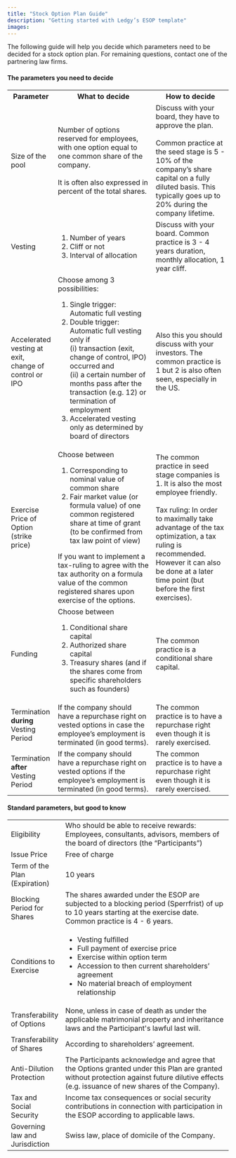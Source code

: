 ```yaml
---
title: "Stock Option Plan Guide"
description: "Getting started with Ledgy’s ESOP template"
images:
---
```


The following guide will help you decide which parameters need to be decided for a stock option plan. For remaining questions, contact one of the partnering law firms.

#### The parameters you need to decide
<table class="table table-bordered table-striped">
  <colgroup>
    <col width="20%" />
    <col width="45%" />
    <col width="35%" />
  </colgroup>
  <tbody>
    <tr>
      <th>Parameter</th>
      <th>What to decide</th>
      <th>How to decide</th>
    </tr>
    <tr>
      <td>Size of the pool</td>
      <td>
        Number of options reserved for employees, with one option equal to one common share of the company.<br /><br />
        It is often also expressed in percent of the total shares.
      </td>
      <td>
        Discuss with your board, they have to approve the plan.<br /><br />
        Common practice at the seed stage is 5 - 10% of the company’s share capital on a fully diluted basis. This typically goes up to 20% during the company lifetime.
      </td>
    </tr>
    <tr>
      <td>Vesting</td>
      <td>
        <ol>
          <li>Number of years</li>
          <li>Cliff or not</li>
          <li>Interval of allocation</li>
        </ol>
      </td>
      <td>
        Discuss with your board. Common practice is 3 - 4 years duration, monthly allocation, 1 year cliff.
      </td>
    </tr>
    <tr>
      <td>Accelerated vesting at exit, change of control or IPO</td>
      <td>
        Choose among 3 possibilities:
        <ol>
          <li>Single trigger: Automatic full vesting</li>
          <li>
            Double trigger: Automatic full vesting only if<br />
            (i) transaction (exit, change of control, IPO) occurred and <br />
            (ii) a certain number of months pass after the transaction (e.g. 12) or termination of employment
          </li>
          <li>Accelerated vesting only as determined by board of directors</li>
        </ol>
      </td>
      <td>
        Also this you should discuss with your investors. The common practice is 1 but 2 is also often seen, especially in the US.
      </td>
    </tr>
    <tr>
      <td>Exercise Price of Option (strike price)</td>
      <td>
        Choose between
        <ol>
          <li>Corresponding to nominal value of common share</li>
          <li>Fair market value (or formula value) of one common registered share at time of grant (to be confirmed from tax law point of view)</li>
        </ol>
        If you want to implement a tax-ruling to agree with the tax authority on a formula value of the common registered shares upon exercise of the options.
      </td>
      <td>
        The common practice in seed stage companies is 1. It is also the most employee friendly.<br /><br />
        Tax ruling: In order to maximally take advantage of the tax optimization, a tax ruling is recommended. However it can also be done at a later time point (but before the first exercises).
      </td>
    </tr>
    <tr>
      <td>Funding</td>
      <td>
        Choose between
        <ol>
          <li>Conditional share capital</li>
          <li>Authorized share capital</li>
          <li>Treasury shares (and if the shares come from specific shareholders such as founders)</li>
        </ol>
      </td>
      <td>The common practice is a conditional share capital.</td>
    </tr>
    <tr>
      <td>Termination <strong>during</strong> Vesting Period</td>
      <td>
        If the company should have a repurchase right on vested options in case the employee’s employment is terminated (in good terms).
      </td>
      <td>
        The common practice is to have a repurchase right even though it is rarely exercised.
      </td>
    </tr>
    <tr>
      <td>Termination <strong>after</strong> Vesting Period</td>
      <td>
        If the company should have a repurchase right on vested options if the employee’s employment is terminated (in good terms).
      </td>
      <td>
        The common practice is to have a repurchase right even though it is rarely exercised.
      </td>
    </tr>
  </tbody>
</table>

#### Standard parameters, but good to know
<table class="table table-bordered table-striped">
  <colgroup>
    <col width="20%" />
    <col width="80%" />
  </colgroup>
  <tbody>
    <tr>
      <td>Eligibility</td>
      <td>Who should be able to receive rewards: Employees, consultants, advisors, members of the board of directors (the “Participants”)</td>
    </tr>
    <tr>
      <td>Issue Price</td>
      <td>Free of charge</td>
    </tr>
    <tr>
      <td>Term of the Plan (Expiration)</td>
      <td>10 years</td>
    </tr>
    <tr>
      <td>Blocking Period for Shares</td>
      <td>The shares awarded under the ESOP are subjected to a blocking period (Sperrfrist) of up to 10 years starting at the exercise date. Common practice is 4 - 6 years.</td>
    </tr>
    <tr>
      <td>Conditions to Exercise</td>
      <td>
        <ul>
          <li>Vesting fulfilled</li>
          <li>Full payment of exercise price</li>
          <li>Exercise within option term</li>
          <li>Accession to then current shareholders’ agreement</li>
          <li>No material breach of employment relationship</li>
        </ul>
      </td>
    </tr>
    <tr>
      <td>Transferability of Options</td>
      <td>None, unless in case of death as under the applicable matrimonial property and inheritance laws and the Participant's lawful last will.</td>
    </tr>
    <tr>
      <td>Transferability of Shares</td>
      <td>According to shareholders’ agreement.</td>
    </tr>
    <tr>
      <td>Anti-Dilution Protection</td>
      <td>The Participants acknowledge and agree that the Options granted under this Plan are granted without protection against future dilutive effects (e.g. issuance of new shares of the Company).</td>
    </tr>
    <tr>
      <td>Tax and Social Security</td>
      <td>Income tax consequences or social security contributions in connection with participation in the ESOP according to applicable laws.</td>
    </tr>
    <tr>
      <td>Governing law and Jurisdiction</td>
      <td>Swiss law, place of domicile of the Company.</td>
    </tr>
  </tbody>
</table>
